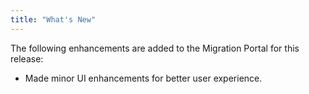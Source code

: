 ```yaml
---
title: "What's New"
---
```


<div id="whats_new" class="registered_link"></div>

The following enhancements are added to the Migration Portal for this release:

-   Made minor UI enhancements for better user experience.
